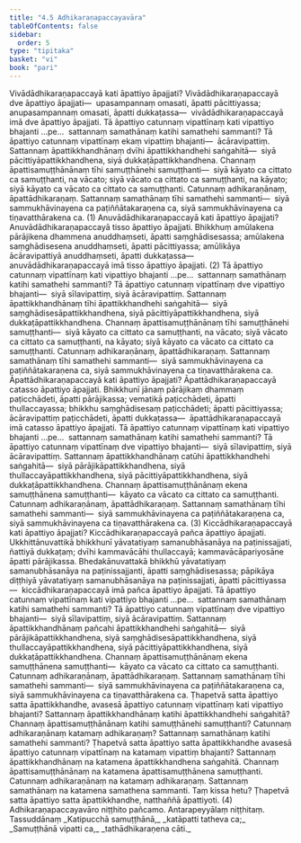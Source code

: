 ```yaml
---
title: "4.5 Adhikaraṇapaccayavāra"
tableOfContents: false
sidebar:
  order: 5
type: "tipitaka"
basket: "vi"
book: "pari"
---
```



<DynamicBreadcrumb />

<Division number="288" book="pari">

<Paragraph number="1224" book="pari">
Vivādādhikaraṇapaccayā kati āpattiyo āpajjati? Vivādādhikaraṇapaccayā dve āpattiyo āpajjati—  upasampannaṃ omasati, āpatti pācittiyassa; anupasampannaṃ omasati, āpatti dukkaṭassa—  vivādādhikaraṇapaccayā imā dve āpattiyo āpajjati.
</Paragraph>

<Paragraph number="1225" book="pari">
Tā āpattiyo catunnaṃ vipattīnaṃ kati vipattiyo bhajanti …pe…  sattannaṃ samathānaṃ katihi samathehi sammanti? Tā āpattiyo catunnaṃ vipattīnaṃ ekaṃ vipattiṃ bhajanti—  ācāravipattiṃ. Sattannaṃ āpattikkhandhānaṃ dvīhi āpattikkhandhehi saṅgahitā—  siyā pācittiyāpattikkhandhena, siyā dukkaṭāpattikkhandhena. Channaṃ āpattisamuṭṭhānānaṃ tīhi samuṭṭhānehi samuṭṭhanti—  siyā kāyato ca cittato ca samuṭṭhanti, na vācato; siyā vācato ca cittato ca samuṭṭhanti, na kāyato; siyā kāyato ca vācato ca cittato ca samuṭṭhanti. Catunnaṃ adhikaraṇānaṃ, āpattādhikaraṇaṃ. Sattannaṃ samathānaṃ tīhi samathehi sammanti—  siyā sammukhāvinayena ca paṭiññātakaraṇena ca, siyā sammukhāvinayena ca tiṇavatthārakena ca. (1)
</Paragraph>

</Division>
<Division number="289" book="pari">

<Paragraph number="1226" book="pari">
Anuvādādhikaraṇapaccayā kati āpattiyo āpajjati? Anuvādādhikaraṇapaccayā tisso āpattiyo āpajjati. Bhikkhuṃ amūlakena pārājikena dhammena anuddhaṃseti, āpatti saṃghādisesassa; amūlakena saṃghādisesena anuddhaṃseti, āpatti pācittiyassa; amūlikāya ācāravipattiyā anuddhaṃseti, āpatti dukkaṭassa—  anuvādādhikaraṇapaccayā imā tisso āpattiyo āpajjati. (2)
</Paragraph>

<Paragraph number="1227" book="pari">
Tā āpattiyo catunnaṃ vipattīnaṃ kati vipattiyo bhajanti …pe…  sattannaṃ samathānaṃ katihi samathehi sammanti? Tā āpattiyo catunnaṃ vipattīnaṃ dve vipattiyo bhajanti—  siyā sīlavipattiṃ, siyā ācāravipattiṃ. Sattannaṃ āpattikkhandhānaṃ tīhi āpattikkhandhehi saṅgahitā—  siyā saṃghādisesāpattikkhandhena, siyā pācittiyāpattikkhandhena, siyā dukkaṭāpattikkhandhena. Channaṃ āpattisamuṭṭhānānaṃ tīhi samuṭṭhānehi samuṭṭhanti—  siyā kāyato ca cittato ca samuṭṭhanti, na vācato; siyā vācato ca cittato ca samuṭṭhanti, na kāyato; siyā kāyato ca vācato ca cittato ca samuṭṭhanti. Catunnaṃ adhikaraṇānaṃ, āpattādhikaraṇaṃ. Sattannaṃ samathānaṃ tīhi samathehi sammanti—  siyā sammukhāvinayena ca paṭiññātakaraṇena ca, siyā sammukhāvinayena ca tiṇavatthārakena ca.
</Paragraph>

</Division>
<Division number="290" book="pari">

<Paragraph number="1228" book="pari">
Āpattādhikaraṇapaccayā kati āpattiyo āpajjati? Āpattādhikaraṇapaccayā catasso āpattiyo āpajjati. Bhikkhunī jānaṃ pārājikaṃ dhammaṃ paṭicchādeti, āpatti pārājikassa; vematikā paṭicchādeti, āpatti thullaccayassa; bhikkhu saṃghādisesaṃ paṭicchādeti; āpatti pācittiyassa; ācāravipattiṃ paṭicchādeti, āpatti dukkaṭassa—  āpattādhikaraṇapaccayā imā catasso āpattiyo āpajjati.
</Paragraph>

<Paragraph number="1229" book="pari">
Tā āpattiyo catunnaṃ vipattīnaṃ kati vipattiyo bhajanti …pe…  sattannaṃ samathānaṃ katihi samathehi sammanti? Tā āpattiyo catunnaṃ vipattīnaṃ dve vipattiyo bhajanti—  siyā sīlavipattiṃ, siyā ācāravipattiṃ. Sattannaṃ āpattikkhandhānaṃ catūhi āpattikkhandhehi saṅgahitā—  siyā pārājikāpattikkhandhena, siyā thullaccayāpattikkhandhena, siyā pācittiyāpattikkhandhena, siyā dukkaṭāpattikkhandhena. Channaṃ āpattisamuṭṭhānānaṃ ekena samuṭṭhānena samuṭṭhanti—  kāyato ca vācato ca cittato ca samuṭṭhanti. Catunnaṃ adhikaraṇānaṃ, āpattādhikaraṇaṃ. Sattannaṃ samathānaṃ tīhi samathehi sammanti—  siyā sammukhāvinayena ca paṭiññātakaraṇena ca, siyā sammukhāvinayena ca tiṇavatthārakena ca. (3)
</Paragraph>

</Division>
<Division number="291" book="pari">

<Paragraph number="1230" book="pari">
Kiccādhikaraṇapaccayā kati āpattiyo āpajjati? Kiccādhikaraṇapaccayā pañca āpattiyo āpajjati. Ukkhittānuvattikā bhikkhunī yāvatatiyaṃ samanubhāsanāya na paṭinissajjati, ñattiyā dukkaṭaṃ; dvīhi kammavācāhi thullaccayā; kammavācāpariyosāne āpatti pārājikassa. Bhedakānuvattakā bhikkhū yāvatatiyaṃ samanubhāsanāya na paṭinissajjanti, āpatti saṃghādisesassa; pāpikāya diṭṭhiyā yāvatatiyaṃ samanubhāsanāya na paṭinissajjati, āpatti pācittiyassa—  kiccādhikaraṇapaccayā imā pañca āpattiyo āpajjati.
</Paragraph>

<Paragraph number="1231" book="pari">
Tā āpattiyo catunnaṃ vipattīnaṃ kati vipattiyo bhajanti …pe…  sattannaṃ samathānaṃ katihi samathehi sammanti? Tā āpattiyo catunnaṃ vipattīnaṃ dve vipattiyo bhajanti—  siyā sīlavipattiṃ, siyā ācāravipattiṃ. Sattannaṃ āpattikkhandhānaṃ pañcahi āpattikkhandhehi saṅgahitā—  siyā pārājikāpattikkhandhena, siyā saṃghādisesāpattikkhandhena, siyā thullaccayāpattikkhandhena, siyā pācittiyāpattikkhandhena, siyā dukkaṭāpattikkhandhena. Channaṃ āpattisamuṭṭhānānaṃ ekena samuṭṭhānena samuṭṭhanti—  kāyato ca vācato ca cittato ca samuṭṭhanti. Catunnaṃ adhikaraṇānaṃ, āpattādhikaraṇaṃ. Sattannaṃ samathānaṃ tīhi samathehi sammanti—  siyā sammukhāvinayena ca paṭiññātakaraṇena ca, siyā sammukhāvinayena ca tiṇavatthārakena ca.
</Paragraph>

<Paragraph number="1232" book="pari">
Ṭhapetvā satta āpattiyo satta āpattikkhandhe, avasesā āpattiyo catunnaṃ vipattīnaṃ kati vipattiyo bhajanti? Sattannaṃ āpattikkhandhānaṃ katihi āpattikkhandhehi saṅgahitā? Channaṃ āpattisamuṭṭhānānaṃ katihi samuṭṭhānehi samuṭṭhanti? Catunnaṃ adhikaraṇānaṃ katamaṃ adhikaraṇaṃ? Sattannaṃ samathānaṃ katihi samathehi sammanti? Ṭhapetvā satta āpattiyo satta āpattikkhandhe avasesā āpattiyo catunnaṃ vipattīnaṃ na katamaṃ vipattiṃ bhajanti? Sattannaṃ āpattikkhandhānaṃ na katamena āpattikkhandhena saṅgahitā. Channaṃ āpattisamuṭṭhānānaṃ na katamena āpattisamuṭṭhānena samuṭṭhanti. Catunnaṃ adhikaraṇānaṃ na katamaṃ adhikaraṇaṃ. Sattannaṃ samathānaṃ na katamena samathena sammanti. Taṃ kissa hetu? Ṭhapetvā satta āpattiyo satta āpattikkhandhe, natthaññā āpattiyoti. (4)

</Paragraph>
</Division>

<Paragraph number="1233" type="center" book="pari">
Adhikaraṇapaccayavāro niṭṭhito pañcamo.



</Paragraph>

<Paragraph number="1234" type="center" book="pari">
Antarapeyyālaṃ niṭṭhitaṃ.



</Paragraph>

<Paragraph number="1235" type="center" book="pari">
Tassuddānaṃ


</Paragraph>

<Paragraph number="1236" type="verses" book="pari">
_Katipucchā samuṭṭhānā,_  
_katāpatti tatheva ca;_  
_Samuṭṭhānā vipatti ca,_  
_tathādhikaraṇena cāti._
</Paragraph>